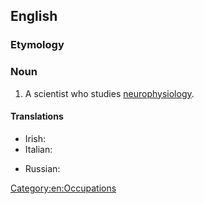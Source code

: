 ==English==

===Etymology===
{{prefix|neuro|physiologist|lang=en}}

===Noun===
{{en-noun}}

# A scientist who studies [[neurophysiology]].

====Translations====
{{trans-top|a scientist who studies neurophysiology}}
* Irish: {{t|ga|néaraifiseolaí|m}}
* Italian: {{t+|it|neurofisiologo|m}}
{{trans-mid}}
* Russian: {{t+|ru|нейрофизио́лог|m}}
{{trans-bottom}}

[[Category:en:Occupations]]